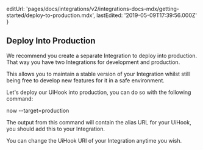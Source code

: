 
  editUrl:
    'pages/docs/integrations/v2/integrations-docs-mdx/getting-started/deploy-to-production.mdx',
  lastEdited: '2019-05-09T17:39:56.000Z'
}

## Deploy Into Production

We recommend you create a separate Integration to deploy into production. That way you have two Integrations for development and production.

This allows you to maintain a stable version of your Integration whilst still being free to develop new features for it in a safe environment.

Let's deploy our UiHook into production, you can do so with the following command:

<TerminalInput>now --target=production</TerminalInput>

The output from this command will contain the alias URL for your UiHook, you should add this to your Integration.

<Note>You can change the UiHook URI of your Integration anytime you wish.</Note>
